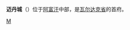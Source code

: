 {{Infobox settlement
| name = 迈丹城
| native_name=میدان شهر
| settlement_type = 城市
| image_skyline = 
| imagesize = 
| image_caption = 
| image_flag = 
| image_shield = 
| pushpin_map = Afghanistan
| pushpin_label_position = bottom
| pushpin_map_caption = 在阿富汗的位置
| subdivision_type = 国家
| subdivision_name = {{AFG}}
| subdivision_type1 = [[阿富汗行政区划|省]]
| subdivision_name1 = [[瓦尔达克省|瓦尔达克省]]
| subdivision_type2 = 
| subdivision_name2 = 
| elevation_m = 
| elevation_ft = 
| area_total_km2 = 
| population_as_of = 
| population_total = 
| population_density_km2 = 
| timezone = [[阿富汗標準時間|阿富汗標準時間]]
| utc_offset = +4:30
| timezone_DST = 
| utc_offset_DST = 
| coordinates    = {{coord|34|27|N|68|47|E|region:AF|display=inline,title}}
| website =  
}}
'''迈丹城'''（{{lang-fa|تالقان}}）位于[[阿富汗|阿富汗]]中部，是[[瓦尔达克省|瓦尔达克省]]的首府。

{{Afghanistan-stub}}

[[Category:阿富汗城市|M]]